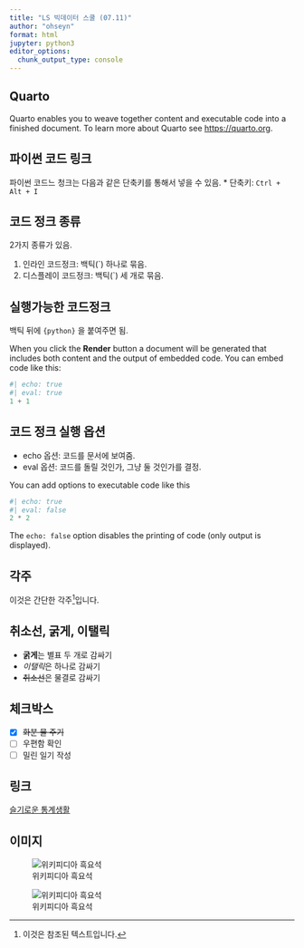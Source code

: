 ```yaml
---
title: "LS 빅데이터 스쿨 (07.11)"
author: "ohseyn"
format: html
jupyter: python3
editor_options: 
  chunk_output_type: console
---
```


## Quarto

Quarto enables you to weave together content and executable code into a finished document. To learn more about Quarto see <https://quarto.org>.

## 파이썬 코드 링크

파이썬 코드느 청크는 다음과 같은 단축키를 통해서 넣을 수 있음.
* 단축키: `Ctrl + Alt + I`

## 코드 정크 종류

2가지 종류가 있음.

1. 인라인 코드정크: 백틱(`) 하나로 묶음.
1. 디스플레이 코드정크: 백틱(`) 세 개로 묶음.

## 실행가능한 코드정크

백틱 뒤에 `{python}` 을 붙여주면 됨.

When you click the **Render** button a document will be generated that includes both content and the output of embedded code. You can embed code like this:

```python
#| echo: true
#| eval: true
1 + 1
```

## 코드 정크 실행 옵션

* echo 옵션: 코드를 문서에 보여줌.
* eval 옵션: 코드를 돌릴 것인가, 그냥 둘 것인가를 결정.

You can add options to executable code like this

```python
#| echo: true
#| eval: false
2 * 2
```

The `echo: false` option disables the printing of code (only output is displayed).

## 각주

이것은 간단한 각주[^1]입니다.

[^1]: 이것은 참조된 텍스트입니다.

## 취소선, 굵게, 이탤릭

- **굵게**는 별표 두 개로 감싸기
- *이탤릭*은 하나로 감싸기
- ~~취소선~~은 물결로 감싸기

## 체크박스

- [x] ~~화분 물 주기~~
- [ ] 우편함 확인
- [ ] 밀린 일기 작성

## 링크

[슬기로운 통계생활](https://statisticsplaybook.com/)

## 이미지

![위키피디아 흑요석](https://upload.wikimedia.org/wikipedia/commons/thumb/8/8c/ObsidianOregon.jpg/360px-ObsidianOregon.jpg)

![위키피디아 흑요석](quarto_dot_files/libs/img/img1.jpg)
